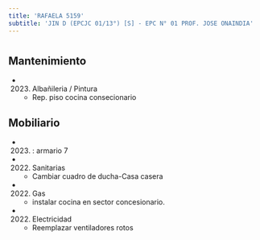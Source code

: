 ```yaml
---
title: 'RAFAELA 5159'
subtitle: 'JIN D (EPCJC 01/13°) [S] - EPC N° 01 PROF. JOSE ONAINDIA'
---
```


#


## Mantenimiento

*  (2023) Albañileria / Pintura 
    + Rep. piso cocina consecionario


## Mobiliario

*  (2023) : armario 7 




*  (2022) Sanitarias 
    + Cambiar cuadro de ducha-Casa casera

*  (2022) Gas 
    + instalar cocina en sector concesionario.

*  (2022) Electricidad 
    + Reemplazar ventiladores rotos



